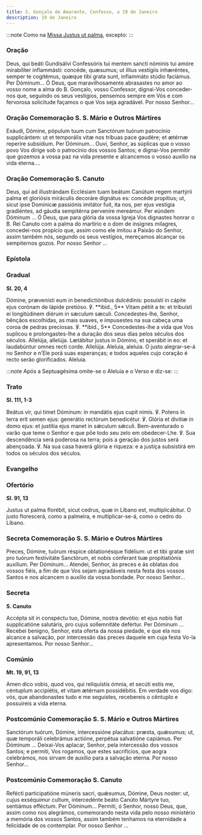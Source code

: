 ```yaml
---
title: S. Gonçalo de Amarante, Confesso, a 19 de Janeiro
description: 19 de Janeiro
---
```



:::note
Como na [Missa Justus ut palma](/missal/comum/15confessoresnaopontifices2), excepto:
:::

### Oração

<div class="side-by-side not-content">
  <span>
    Deus, qui beáti Gundisálvi Confessóris tui mentem sancti nóminis tui amóre
    mirabíliter inflammásti: concéde, quæsumus; ut illius vestígiis inhæréntes,
    semper te cogitémus, quæque tibi grata sunt, inflammáto stúdio faciámus. Per
    Dóminum...
  </span>
  <span>
    Ó Deus, que maravilhosamente abrasastes no amor ao vosso nome a alma do B.
    Gonçalo, vosso Confessor, dignai-Vos conceder-nos que, seguindo os seus
    vestígios, pensemos sempre em Vós e com fervorosa solicitude façamos o que
    Vos seja agradável. Por nosso Senhor...
  </span>
</div>

### Oração Comemoração S. S. Mário e Outros Mártires

<div class="side-by-side not-content">
  <span>
    Exáudi, Dómine, pópulum tuum cum Sanctórum tuórum patrocínio supplicántem:
    ut et temporális vitæ nos tríbuas pace gaudére; et ætérnæ reperíre
    subsídium. Per Dóminum...
  </span>
  <span>
    Ouvi, Senhor, as súplicas que o vosso povo Vos dirige sob o patrocínio dos
    vossos Santos; e dignai-Vos permitir que gozemos a vossa paz na vida
    presente e alcancemos o vosso auxílio na vida eterna....
  </span>
</div>

### Oração Comemoração S. Canuto

<div class="side-by-side not-content">
  <span>
    Deus, qui ad illustrándam Ecclésiam tuam beátum Canútum regem martýrii palma
    et gloriósis miráculis decoráre dignátus es: concéde propítius; ut, sicut
    ipse Domínicæ passiónis imitátor fuit, ita nos, per ejus vestígia
    gradiéntes, ad gáudia sempitérna perveníre mereámur. Per eúndem Dóminum ...
  </span>
  <span>
    Ó Deus, que para glória da vossa Igreja Vos dignastes honrar o B. Rei Canuto
    com a palma do martírio e o dom de insignes milagres, concedei-nos propício
    que, assim como ele imitou a Paixão do Senhor, assim também nós, segundo os
    seus vestígios, mereçamos alcançar os sempiternos gozos. Por nosso Senhor
    ...
  </span>
</div>

### Epístola

<LinkCard
  href="/missal/santos/01-15-1#epístola"
  title="Epístola S. Paulo, 1.º Eremita"
/>

### Gradual

**Sl. 20, 4**

<div class="side-by-side not-content">
  <span>
    Dómine, prævenísti eum in benedictiónibus dulcédinis: posuísti in cápite
    ejus corónam de lápide pretióso. ℣. **ibid., 5** Vitam pétiit a te: et
    tribuísti ei longitúdinem diérum in sæculum sæculi.
  </span>
  <span>
    Concedestes-lhe, Senhor, bênçãos escolhidas, as mais suaves, e impusestes na
    sua cabeça uma coroa de pedras preciosas. ℣. **ibid., 5** Concedestes-lhe a
    vida que Vos suplicou e prolongastes-lhe a duração dos seus dias pelos
    séculos dos séculos.
  </span>
  <span>
    Allelúja, allelúja. Lætábitur justus in Dómino, et sperábit in eo: et
    laudabúntur omnes recti corde. Allelúja.
  </span>
  <span>
    Aleluia, aleluia. O justo alegrar-se-á no Senhor e n’Ele porá suas
    esperanças; e todos aqueles cujo coração é recto serão glorificados.
    Aleluia.
  </span>
</div>

:::note
Após a Septuagésima omite-se o Aleluia e o Verso e diz-se:
:::

### Trato

**Sl. 111, 1-3**

<div class="side-by-side not-content">
  <span>
    Beátus vir, qui timet Dóminum: in mandátis ejus cupit nimis. ℣. Potens in
    terra erit semen ejus: generátio rectórum benedicétur. ℣. Glória et divitiæ
    in domo ejus: et justítia ejus manet in sǽculum sǽculi.
  </span>
  <span>
    Bem-aventurado o varão que teme o Senhor e que põe todo seu zelo em
    obedecer-Lhe. ℣. Sua descendência será poderosa na terra; pois a geração dos
    justos será abençoada. ℣. Na sua casa haverá glória e riqueza: e a justiça
    subsistirá em todos os séculos dos séculos.
  </span>
</div>

### Evangelho

<LinkCard
  href="/missal/santos/01-15-1#evangelho"
  title="S. Paulo, 1.º Eremita, Conf."
/>

### Ofertório

**Sl. 91, 13**

<div class="side-by-side not-content">
  <span>
    Justus ut palma florébit, sicut cedrus, quæ in Líbano est, multiplicábitur.
  </span>
  <span>
    O justo florescerá, como a palmeira, e multiplicar-se-á, como o cedro do
    Líbano.
  </span>
</div>

### Secreta Comemoração S. S. Mário e Outros Mártires

<div class="side-by-side not-content">
  <span>
    Preces, Dómine, tuórum réspice oblationésque fidélium: ut et tibi gratæ sint
    pro tuórum festivitáte Sanctórum, et nobis cónferant tuæ propitiatiónis
    auxílium. Per Dóminum...
  </span>
  <span>
    Atendei, Senhor, ás preces e ás oblatas dos vossos fiéis, a fim de que Vos
    sejam agradáveis nesta festa dos vossos Santos e nos alcancem o auxílio da
    vossa bondade. Por nosso Senhor...
  </span>
</div>

### Secreta

**S. Canuto**

<div class="side-by-side not-content">
  <span>
    Accépta sit in conspéctu tuo, Dómine, nostra devótio: et ejus nobis fiat
    supplicatióne salutáris, pro cujus sollemnitáte defértur. Per Dóminum ...
  </span>
  <span>
    Recebei benigno, Senhor, esta oferta da nossa piedade, e que ela nos alcance
    a salvação, por intercessão das preces daquele em cuja festa Vo-la
    apresentamos. Por nosso Senhor...
  </span>
</div>

### Comúnio

**Mt. 19, 91, 13**

<div class="side-by-side not-content">
  <span>
    Amen dico vobis, quod vos, qui reliquístis ómnia, et secúti estis me,
    céntuplum accipiétis, et vitam ætérnam possidébitis.
  </span>
  <span>
    Em verdade vos digo: vós, que abandonastes tudo e me seguistes, recebereis o
    cêntuplo e possuireis a vida eterna.
  </span>
</div>

### Postcomúnio Comemoração S. S. Mário e Outros Mártires

<div class="side-by-side not-content">
  <span>
    Sanctórum tuórum, Dómine, intercessióne placátus: præsta, quǽsumus; ut, quæ
    temporáli celebrámus actióne, perpétua salvatióne capiámus. Per Dóminum ...
  </span>
  <span>
    Deixai-Vos aplacar, Senhor, pela intercessão dos vossos Santos; e permiti,
    Vos rogamos, que estes sacrifícios, que aogra celebrámos, nos sirvam de
    auxílio para a salvação eterna. Por nosso Senhor...
  </span>
</div>

### Postcomúnio Comemoração S. Canuto

<div class="side-by-side not-content">
  <span>
    Refécti participatióne múneris sacri, quǽsumus, Dómine, Deus noster: ut,
    cujus exséquimur cultum, intercedénte beáto Canúto Mártyre tuo, sentiámus
    efféctum. Per Dóminum...
  </span>
  <span>
    Permiti, ó Senhor, nosso Deus, que, assim como nos alegrámos, comemorando
    nesta vida pelo nosso ministério a memória dos vossos Santos, assim também
    tenhamos na eternidade a felicidade de os contemplar. Por nosso Senhor ...
  </span>
</div>

